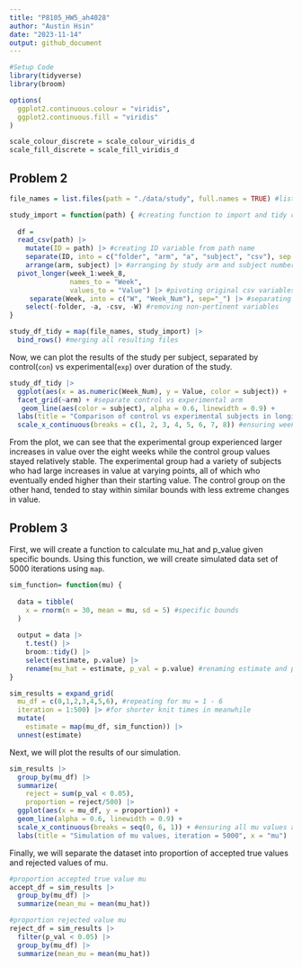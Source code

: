 ```yaml
---
title: "P8105_HW5_ah4028"
author: "Austin Hsin"
date: "2023-11-14"
output: github_document
---
```


```r
#Setup Code
library(tidyverse)
library(broom)

options(
  ggplot2.continuous.colour = "viridis",
  ggplot2.continuous.fill = "viridis"
)

scale_colour_discrete = scale_colour_viridis_d
scale_fill_discrete = scale_fill_viridis_d
```

## Problem 2

```r
file_names = list.files(path = "./data/study", full.names = TRUE) #list of all csv file names

study_import = function(path) { #creating function to import and tidy csv files
  
  df =
  read_csv(path) |>
    mutate(ID = path) |> #creating ID variable from path name
    separate(ID, into = c("folder", "arm", "a", "subject", "csv"), sep = c(13, 16, 17, 19)) |> #separating ID into relevant sections
    arrange(arm, subject) |> #arranging by study arm and subject number
  pivot_longer(week_1:week_8,
               names_to = "Week",
               values_to = "Value") |> #pivoting original csv variables into `Week` and `Value`
     separate(Week, into = c("W", "Week_Num"), sep="_") |> #separating `Week` to obtain week number
    select(-folder, -a, -csv, -W) #removing non-pertinent variables
}

study_df_tidy = map(file_names, study_import) |>
  bind_rows() #merging all resulting files
```

Now, we can plot the results of the study per subject, separated by control(`con`) vs experimental(`exp`) over duration of the study.

```r
study_df_tidy |> 
  ggplot(aes(x = as.numeric(Week_Num), y = Value, color = subject)) +
  facet_grid(~arm) + #separate control vs experimental arm
   geom_line(aes(color = subject), alpha = 0.6, linewidth = 0.9) +
  labs(title = "Comparison of control vs experimental subjects in longitudinal study", x = "Week") + #title and x axis label
  scale_x_continuous(breaks = c(1, 2, 3, 4, 5, 6, 7, 8)) #ensuring week 1 through 8
```

From the plot, we can see that the experimental group experienced larger increases in value over the eight weeks while the control group values stayed relatively stable. The experimental group had a variety of subjects who had large increases in value at varying points, all of which who eventually ended higher than their starting value. The control group on the other hand, tended to stay within similar bounds with less extreme changes in value.

## Problem 3

First, we will create a function to calculate mu_hat and p_value given specific bounds. Using this function, we will create simulated data set of 5000 iterations using `map`.

```r
sim_function= function(mu) {
  
  data = tibble(
    x = rnorm(n = 30, mean = mu, sd = 5) #specific bounds
  )
  
  output = data |> 
    t.test() |> 
    broom::tidy() |>
    select(estimate, p.value) |>
    rename(mu_hat = estimate, p_val = p.value) #renaming estimate and p.value from t.test
}

sim_results = expand_grid(
  mu_df = c(0,1,2,3,4,5,6), #repeating for mu = 1 - 6
  iteration = 1:500) |> #for shorter knit times in meanwhile
  mutate(
    estimate = map(mu_df, sim_function)) |>
  unnest(estimate) 
```

Next, we will plot the results of our simulation.

```r
sim_results |>
  group_by(mu_df) |>
  summarize(
    reject = sum(p_val < 0.05),
    proportion = reject/500) |>
  ggplot(aes(x = mu_df, y = proportion)) + 
  geom_line(alpha = 0.6, linewidth = 0.9) + 
  scale_x_continuous(breaks = seq(0, 6, 1)) + #ensuring all mu values are shown
  labs(title = "Simulation of mu values, iteration = 5000", x = "mu")
```

Finally, we will separate the dataset into proportion of accepted true values and rejected values of mu.

```r
#proportion accepted true value mu
accept_df = sim_results |>
  group_by(mu_df) |>
  summarize(mean_mu = mean(mu_hat))

#proportion rejected value mu
reject_df = sim_results |>
  filter(p_val < 0.05) |>
  group_by(mu_df) |>
  summarize(mean_mu = mean(mu_hat))
```

